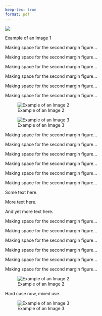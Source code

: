 ```yaml
---
keep-tex: true
format: pdf
---
```


::: {#fig-example-image .column-margin}
![](https://placehold.co/600x400.png)

Example of an Image 1
:::

Making space for the second margin figure...

Making space for the second margin figure...

Making space for the second margin figure...

Making space for the second margin figure...

Making space for the second margin figure...

Making space for the second margin figure...

::: {.column-margin}
![Example of an Image 2](https://placehold.co/600x400.png){#fig-example-image-2}

![Example of an Image 3](https://placehold.co/600x400.png){#fig-example-image-3}
:::


Making space for the second margin figure...

Making space for the second margin figure...

Making space for the second margin figure...

Making space for the second margin figure...

Making space for the second margin figure...

Making space for the second margin figure...


::: {.column-margin}
Some text here.

More text here.

And yet more text here.
:::

Making space for the second margin figure...

Making space for the second margin figure...

Making space for the second margin figure...

Making space for the second margin figure...

Making space for the second margin figure...

Making space for the second margin figure...


::: {.column-margin}
![Example of an Image 2](https://placehold.co/600x400.png){#fig-example-image-2}

Hard case now, mixed use.

![Example of an Image 3](https://placehold.co/600x400.png){#fig-example-image-3}
:::

